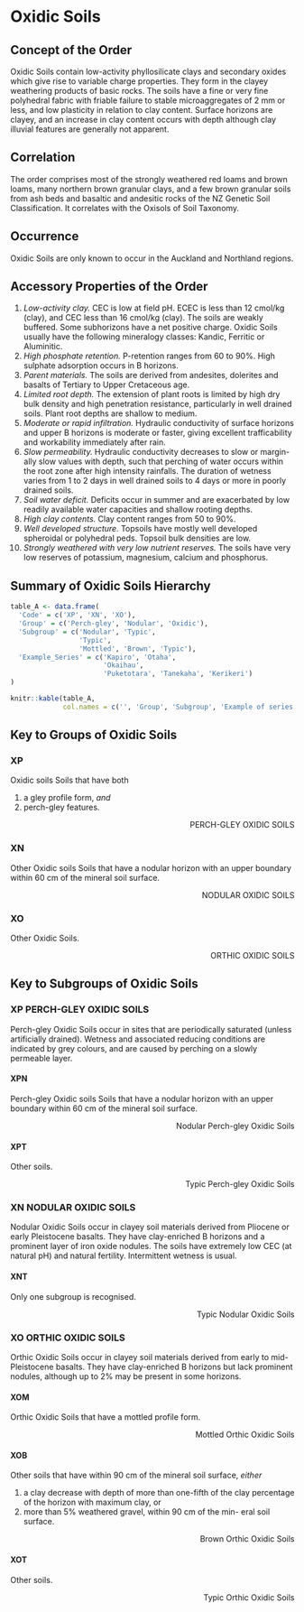 # Oxidic Soils

## Concept of the Order

Oxidic Soils contain low-activity phyllosilicate clays and secondary oxides which give rise to variable charge properties. They form in the clayey weathering products of basic rocks. The soils have a fine or very fine polyhedral fabric with friable failure to stable microaggregates of 2 mm or less, and low plasticity in relation to clay content. Surface horizons are clayey, and an increase in clay content occurs with depth although clay illuvial features are generally not apparent.

## Correlation

The order comprises most of the strongly weathered red loams and brown loams, many northern brown granular clays, and a few brown granular soils from ash beds and basaltic and andesitic rocks of the NZ Genetic Soil Classification. It correlates with the Oxisols of Soil Taxonomy.

## Occurrence

Oxidic Soils are only known to occur in the Auckland and Northland regions.

## Accessory Properties of the Order

  1.  _Low-activity clay._ CEC is low at field pH. ECEC is less than 12 cmol/kg (clay), and CEC less than 16 cmol/kg (clay). The soils are weakly buffered. Some subhorizons have a net positive charge. Oxidic Soils usually have the following mineralogy classes: Kandic, Ferritic or Aluminitic.
  2.  _High phosphate retention._ P-retention ranges from 60 to 90%. High sulphate adsorption occurs in B horizons.
  3.  _Parent materials._ The soils are derived from andesites, dolerites and basalts of Tertiary to Upper Cretaceous age.
  4.  _Limited root depth._ The extension of plant roots is limited by high dry bulk density and high penetration resistance, particularly in well drained soils. Plant root depths are shallow to medium.
  5.  _Moderate or rapid infiltration._ Hydraulic conductivity of surface horizons and upper B horizons is moderate or faster, giving excellent trafficability and workability immediately after rain.
  6.  _Slow permeability._ Hydraulic conductivity decreases to slow or margin- ally slow values with depth, such that perching of water occurs within the root zone after high intensity rainfalls. The duration of wetness varies from 1 to 2 days in well drained soils to 4 days or more in poorly drained soils.
  7.  _Soil water deficit._ Deficits occur in summer and are exacerbated by low readily available water capacities and shallow rooting depths.
  8.  _High clay contents._ Clay content ranges from 50 to 90%.
  9.  _Well developed structure._ Topsoils have mostly well developed spheroidal or polyhedral peds. Topsoil bulk densities are low.
  10.  _Strongly weathered with very low nutrient reserves._ The soils have very low reserves of potassium, magnesium, calcium and phosphorus.

## Summary of Oxidic Soils Hierarchy

```r
table_A <- data.frame(
  'Code' = c('XP', 'XN', 'XO'),
  'Group' = c('Perch-gley', 'Nodular', 'Oxidic'),
  'Subgroup' = c('Nodular', 'Typic',
                 'Typic',
                 'Mottled', 'Brown', 'Typic'),
  'Example_Series' = c('Kapiro', 'Otaha',
                       'Okaihau',
                       'Puketotara', 'Tanekaha', 'Kerikeri')
) 

knitr::kable(table_A,
             col.names = c('', 'Group', 'Subgroup', 'Example of series'))
```

## Key to Groups of Oxidic Soils

### __XP__

Oxidic soils Soils that have both

  1.  a gley profile form, _and_
  2.  perch-gley features.

<div style="text-align: right"> PERCH-GLEY OXIDIC SOILS </div>

### __XN__

Other Oxidic soils Soils that have a nodular horizon with an upper boundary within 60 cm of the mineral soil surface.

<div style="text-align: right"> NODULAR OXIDIC SOILS </div>

### __XO__

Other Oxidic Soils.

<div style="text-align: right"> ORTHIC OXIDIC SOILS </div>

## Key to Subgroups of Oxidic Soils

### __XP__ PERCH-GLEY OXIDIC SOILS

Perch-gley Oxidic Soils occur in sites that are periodically saturated (unless artificially drained). Wetness and associated reducing conditions are indicated by grey colours, and are caused by perching on a slowly permeable layer.

#### __XPN__

Perch-gley Oxidic soils Soils that have a nodular horizon with an upper boundary within 60 cm of the mineral soil surface.

<div style="text-align: right"> Nodular Perch-gley Oxidic Soils </div>

#### __XPT__

Other soils.

<div style="text-align: right"> Typic Perch-gley Oxidic Soils </div>

### __XN__ NODULAR OXIDIC SOILS

Nodular Oxidic Soils occur in clayey soil materials derived from Pliocene or early Pleistocene basalts. They have clay-enriched B horizons and a prominent layer of iron oxide nodules. The soils have extremely low CEC (at natural pH) and natural fertility. Intermittent wetness is usual.

#### __XNT__

Only one subgroup is recognised.

<div style="text-align: right"> Typic Nodular Oxidic Soils </div>

### __XO__ ORTHIC OXIDIC SOILS

Orthic Oxidic Soils occur in clayey soil materials derived from early to mid-Pleistocene basalts. They have clay-enriched B horizons but lack prominent nodules, although up to 2% may be present in some horizons.

#### __XOM__

Orthic Oxidic Soils that have a mottled profile form.

<div style="text-align: right"> Mottled Orthic Oxidic Soils </div>

#### __XOB__

Other soils that have within 90 cm of the mineral soil surface, _either_

  1.  a clay decrease with depth of more than one-fifth of the clay percentage of the horizon with maximum clay, or
  2.  more than 5% weathered gravel, within 90 cm of the min- eral soil surface.

<div style="text-align: right"> Brown Orthic Oxidic Soils </div>

#### __XOT__

Other soils. 

<div style="text-align: right"> Typic Orthic Oxidic Soils </div>

